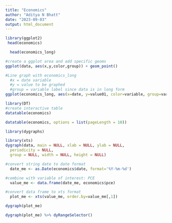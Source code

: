 ```yaml
---
title: "Economics"
author: "Aditya N Bhatt"
date: "2023-09-03"
output: html_document
---
```

```r
library(ggplot2)
 head(economics)

  head(economics_long)
```


```r
#create a ggplot area and add specific geoms
ggplot(data, aes(x,y,color,group)) + geom_point()
```


```r
#Line graph with economics_long
  #x = date variable
  #y = value to be graphed
  #group = variable label since data is in long form
ggplot(economics_long, aes(x=date, y=value01, color=variable, group=variable)) + geom_line()
```


```r
library(DT)
#create interactive table
datatable(economics)
```


```r
datatable(economics, options = list(pageLength = 10))
```


```r
library(dygraphs)

library(xts)
dygraph(data, main = NULL, xlab = NULL, ylab = NULL,
  periodicity = NULL,
  group = NULL, width = NULL, height = NULL)
```


```r
#convert string date to date format
  date_me <- as.Date(economics$date, format='%Y-%m-%d')

#combine with variable of interest: PCE
  value_me <- data.frame(date_me, economics$pce)

#convert data frame to xts format
  plot_me <- xts(value_me, order.by=value_me[,1])
```


```r
dygraph(plot_me)
```



```r
dygraph(plot_me) %>% dyRangeSelector()

```

